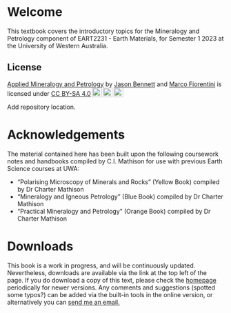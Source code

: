 # Welcome {.unnumbered}

This textbook covers the introductory topics for the Mineralogy and Petrology component of EART2231 - Earth Materials, for Semester 1 2023 at the University of Western Australia.

## License

```{=html}
 <p xmlns:cc="http://creativecommons.org/ns#" xmlns:dct="http://purl.org/dc/terms/"><a property="dct:title" rel="cc:attributionURL" href="http://temp">Applied Mineralogy and Petrology</a> by <a rel="cc:attributionURL dct:creator" property="cc:attributionName" href="http://temp">Jason Bennett</a> and <a rel="cc:attributionURL dct:creator" property="cc:attributionName" href="http://temp">Marco Fiorentini</a> is licensed under <a href="http://creativecommons.org/licenses/by-sa/4.0/?ref=chooser-v1" target="_blank" rel="license noopener noreferrer" style="display:inline-block;">CC BY-SA 4.0<img style="height:22px!important;margin-left:3px;vertical-align:text-bottom;" src="https://mirrors.creativecommons.org/presskit/icons/cc.svg?ref=chooser-v1"><img style="height:22px!important;margin-left:3px;vertical-align:text-bottom;" src="https://mirrors.creativecommons.org/presskit/icons/by.svg?ref=chooser-v1"><img style="height:22px!important;margin-left:3px;vertical-align:text-bottom;" src="https://mirrors.creativecommons.org/presskit/icons/sa.svg?ref=chooser-v1"></a></p> 
```

Add repository location.

# Acknowledgements {.unnumbered}
The material contained here has been built upon the following coursework notes and handbooks compiled by C.I. Mathison for use with previous Earth Science courses at UWA:

- "Polarising Microscopy of Minerals and Rocks" (Yellow Book) compiled by Dr Charter Mathison
- "Mineralogy and Igneous Petrology" (Blue Book) compiled by Dr Charter Mathison
- "Practical Mineralogy and Petrology" (Orange Book) compiled by Dr Charter Mathison

# Downloads
This book is a work in progress, and will be continuously updated. Nevertheless, downloads are available via the link at the top left of the page. 
If you do download a copy of this text, please check the [homepage](https://orthospar.github.io/AppMinPet/) periodically for newer versions. Any comments and suggestions (spotted some typos?) can be added via the built-in tools in the online version, or alternatively you can [send me an email.](mailto:jason.bennett@uwa.edu.au)

